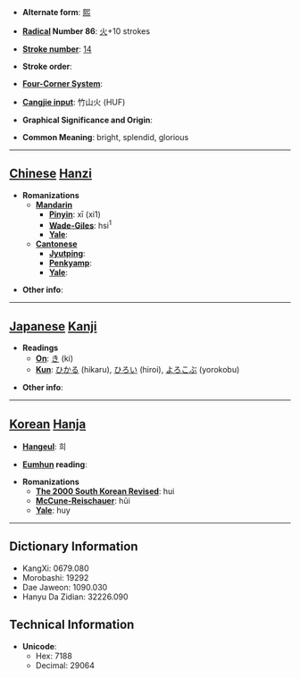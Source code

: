 * '''Alternate form''': [[熙]]

* '''[[Wiktionary:Chinese radical index| Radical]] Number 86''': [[Wiktionary:Chinese radical index 火|火]]+10 strokes

* '''[[Wiktionary:Chinese total strokes index|Stroke number]]''': [[Wiktionary:Chinese total strokes index 14|14]]

* '''Stroke order''': 

* '''[[Wiktionary:Chinese four corner index|Four-Corner System]]''': 

* '''[[Wiktionary:Chinese Cangjie index|Cangjie input]]''': 竹山火 (HUF)

* '''Graphical Significance and Origin''': 

* '''Common Meaning''': bright, splendid, glorious

----

== [[Chinese]] [[Hanzi]] ==

* '''Romanizations'''
** '''[[Mandarin]]'''
*** '''[[Pinyin]]''': xī (xi1)
*** '''[[Wade-Giles]]''': hsi<sup>1</sup>
*** '''[[Yale]]''': 
** '''[[Cantonese]]'''
*** '''[[Jyutping]]''':
*** '''[[Penkyamp]]''': 
*** '''[[Yale]]''': 

* '''Other info''': 

----

== [[Japanese]] [[Kanji]] ==

* '''Readings'''
** '''[[On]]''': [[き]] (ki)
** '''[[Kun]]''': [[ひかる]] (hikaru), [[ひろい]] (hiroi), [[よろこぶ]] (yorokobu)

* '''Other info''':  

----

== [[Korean]] [[Hanja]] ==

* '''[[Hangeul]]''': 희

* '''[[Eumhun]] reading''': 

* '''Romanizations'''
** '''[[The 2000 South Korean Revised Romanization|The 2000 South Korean Revised]]''': hui
** '''[[McCune-Reischauer]]''': hŭi
** '''[[Yale]]''': huy

----

== Dictionary Information ==

* KangXi: 0679.080
* Morobashi: 19292
* Dae Jaweon: 1090.030
* Hanyu Da Zidian: 32226.090

== Technical Information ==

* '''Unicode''':
** Hex: 7188
** Decimal: 29064